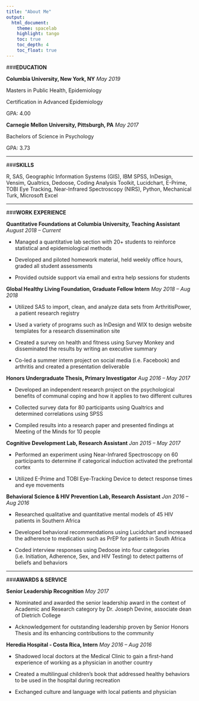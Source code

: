 ```yaml
---
title: "About Me"
output: 
  html_document:
    theme: spacelab
    highlight: tango
    toc: true
    toc_depth: 4
    toc_float: true
---
```


###**EDUCATION**

**Columbia University, New York, NY** *May 2019*

Masters in Public Health, Epidemiology

Certification in Advanced Epidemiology

GPA: 4.00

**Carnegie Mellon University, Pittsburgh, PA** *May 2017*

Bachelors of Science in Psychology

GPA: 3.73

---

###**SKILLS**

R, SAS, Geographic Information Systems (GIS), IBM SPSS, InDesign, Vensim, Qualtrics, Dedoose, Coding Analysis Toolkit, Lucidchart, E-Prime, TOBI Eye Tracking, Near-Infrared Spectroscopy (NIRS), Python, Mechanical Turk, Microsoft Excel

---

###**WORK EXPERIENCE**

**Quantitative Foundations at Columbia University, Teaching Assistant**	 *August 2018 – Current*

*	Managed a quantitative lab section with 20+ students to reinforce statistical and epidemiological methods

*	Developed and piloted homework material, held weekly office hours, graded all student assessments

*	Provided outside support via email and extra help sessions for students

**Global Healthy Living Foundation, Graduate Fellow Intern** *May 2018 – Aug 2018*

*	Utilized SAS to import, clean, and analyze data sets from ArthritisPower, a patient research registry

*	Used a variety of programs such as InDesign and WIX to design website templates for a research dissemination site

*	Created a survey on health and fitness using Survey Monkey and disseminated the results by writing an executive summary

*	Co-led a summer intern project on social media (i.e. Facebook) and arthritis and created a presentation deliverable 

**Honors Undergraduate Thesis, Primary Investigator**	*Aug 2016 – May 2017*

*	Developed an independent research project on the psychological benefits of communal coping and how it applies to two different cultures 

*	Collected survey data for 80 participants using Qualtrics and determined correlations using SPSS

*	Compiled results into a research paper and presented findings at Meeting of the Minds for 10 people

**Cognitive Development Lab, Research Assistant** *Jan 2015 – May 2017*

*	Performed an experiment using Near-Infrared Spectroscopy on 60 participants to determine if categorical induction activated the prefrontal cortex

*	Utilized E-Prime and TOBI Eye-Tracking Device to detect response times and eye movements


**Behavioral Science & HIV Prevention Lab, Research Assistant** *Jan 2016 – Aug 2016*

*	Researched qualitative and quantitative mental models of 45 HIV patients in Southern Africa

*	Developed behavioral recommendations using Lucidchart and increased the adherence to medication such as PrEP for patients in South Africa

*	Coded interview responses using Dedoose into four categories (i.e. Initiation, Adherence, Sex, and HIV Testing) to detect patterns of beliefs and behaviors 

---

###**AWARDS & SERVICE**

**Senior Leadership Recognition** *May 2017*

*	Nominated and awarded the senior leadership award in the context of Academic and Research category by Dr. Joseph Devine, associate dean of Dietrich College

*	Acknowledgement for outstanding leadership proven by Senior Honors Thesis and its enhancing contributions to the community

**Heredia Hospital - Costa Rica, Intern**	*May 2016 – Aug 2016*

*	Shadowed local doctors at the Medical Clinic to gain a first-hand experience of working as a physician in another country

*	Created a multilingual children’s book that addressed healthy behaviors to be used in the hospital during recreation

*	Exchanged culture and language with local patients and physician
